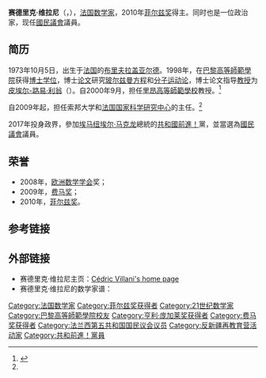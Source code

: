 {{Infobox scientist
| name              = 赛德里克·维拉尼<br />Cédric Villani
| image             = Cedric Villani at his office 2015 n3.jpg
| image_size        = 
| caption           = 
| birth_date        = {{Birth date and age|1973|10|05}}
| birth_place       = {{FRA}}[[布里夫拉盖亚尔德|布里夫-拉-基尔拉德]]
| death_date        = 
| death_place       = 
| residence         = {{FRA}}[[巴黎|巴黎]]
| nationality       = {{FRA}}
| fields            = [[数学|数学]]
| workplaces        = [[里昂高等師範學校|里昂高等師範學校]]<br />[[索邦大学|索邦大学]]<br />{{Link-en|庞加莱研究所|Institut Henri Poincaré}}
| alma_mater        = [[巴黎高等师范学院|巴黎高等师范学院]]
| doctoral_advisor  = [[皮埃尔-路易·利翁|皮埃尔-路易·利翁]] 
| doctoral_students = 
| known_for         = [[玻尔兹曼方程|玻尔兹曼方程]]<br />[[分子运动论|分子运动论]] 
| awards            = [[欧洲数学学会|欧洲数学学会]]奖（2008年）<br/>[[费马奖|费马奖]]（2009年）<br/>[[菲尔兹奖|菲尔兹奖]]（2010年）
}}

'''赛德里克·维拉尼'''（{{lang-fr|'''Cédric Villani'''}}，{{bd|1973年|10月5日|||catIdx=Villani, Cedric}}），[[法国|法国]][[数学家|数学家]]，2010年[[菲尔兹奖|菲尔兹奖]]得主。同时也是一位政治家，现任[[國民議會_(法國)|國民議會]]議員。

== 简历 ==
1973年10月5日，出生于[[法国|法国]]的[[布里夫拉盖亚尔德|布里夫拉盖亚尔德]]。1998年，在[[巴黎高等師範學院|巴黎高等師範學院]]获得[[博士|博士]][[学位|学位]]，博士[[论文|论文]]研究[[玻尔兹曼方程|玻尔兹曼方程]]和[[分子运动论|分子运动论]]，博士论文指导[[教授|教授]]为[[皮埃尔-路易·利翁|皮埃尔-路易·利翁]]（{{lang-fr|Pierre-Louis Lions}}）。自2000年9月，担任[[里昂高等師範學校|里昂高等師範學校]]教授。<ref name="Villani homepage">{{cite web |url=http://www.umpa.ens-lyon.fr/~cvillani/ |title=Cédric VILLANI |accessdate=2010年8月19日 |deadurl=yes |archiveurl=https://web.archive.org/web/20100808215624/http://www.umpa.ens-lyon.fr/~cvillani/ |archivedate=2010年8月8日 }}{{en icon}}{{fr icon}}</ref>

自2009年起，担任索邦大学和[[法国国家科学研究中心|法国国家科学研究中心]]的{{Link-en|庞加莱研究所|Institut Henri Poincaré}}主任。<ref name="Villani homepage"/>

2017年投身政界，參加[[埃马纽埃尔·马克龙|埃马纽埃尔·马克龙]]總統的[[共和國前進！|共和國前進！]]黨，並當選為[[國民議會_(法國)|國民議會]]議員。

== 荣誉 ==
* 2008年，[[欧洲数学学会|欧洲数学学会]]奖；
* 2009年，[[费马奖|费马奖]]；
* 2010年，[[菲尔兹奖|菲尔兹奖]]。

== 参考链接 ==
{{reflist}}

== 外部链接 ==
* 赛德里克·维拉尼主页：[https://web.archive.org/web/20100808215624/http://www.umpa.ens-lyon.fr/~cvillani/ Cédric Villani's home page]
* 赛德里克·维拉尼的数学家谱：{{MathGenealogy|id=56307}}

{{菲尔兹奖}}
{{费马奖获得者}}
{{亨利·庞加莱奖获得者}}

{{Authority control}}
{{DEFAULTSORT:Villani, Cedric}}
[[Category:法国数学家|Category:法国数学家]]
[[Category:菲尔兹奖获得者|Category:菲尔兹奖获得者]]
[[Category:21世纪数学家|Category:21世纪数学家]]
[[Category:巴黎高等師範學院校友|Category:巴黎高等師範學院校友]]
[[Category:亨利·庞加莱奖获得者|Category:亨利·庞加莱奖获得者]]
[[Category:费马奖获得者|Category:费马奖获得者]]
[[Category:法兰西第五共和国国民议会议员|Category:法兰西第五共和国国民议会议员]]
[[Category:反新疆再教育营活动家|Category:反新疆再教育营活动家]]
[[Category:共和前進！黨員|Category:共和前進！黨員]]